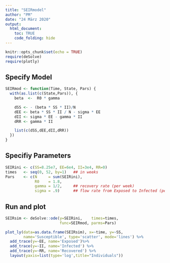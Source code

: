 ```yaml
---
title: "SEIRmodel"
author: "PM"
date: "24 März 2020"
output: 
  html_document:
    toc: TRUE
    code_folding: hide
---
```


```r
knitr::opts_chunk$set(echo = TRUE)
require(deSolve)
require(plotly)
```

## Specify Model
```r
SEIRmod <- function(Time, State, Pars) {
  with(as.list(c(State,Pars)), {
    beta  <-  R0 * gamma

    dSS <- - (beta * SS * II)/N
    dEE <- beta * SS * II / N - sigma * EE 
    dII <- sigma * EE - gamma * II
    dRR <- gamma * II

    list(c(dSS,dEE,dII,dRR))
  })
}
```

## Specifiy Parameters 
```r
SEIRini <- c(SS=8.25e7, EE=6e4, II=3e4, RR=0)
times   <- seq(0, 52, by=1)   ## in weeks
Pars    <- c(N     = sum(SEIRini),
             R0    = 1.8,
             gamma = 1/2,     ## recovery rate (per week)
             sigma = .9)      ## flow rate from Exposed to Infected (per week)
```

## Run and plot
```r
SEIRsim <- deSolve::ode(y=SEIRini,    times=times, 
                        func=SEIRmod, parms=Pars)

plot_ly(data=as.data.frame(SEIRsim), x=~time, y=~SS,
        name='Susceptible', type='scatter', mode='lines') %>%
  add_trace(y=~EE, name='Exposed')%>% 
  add_trace(y=~II, name='Infected') %>%
  add_trace(y=~RR, name='Recovered') %>%
  layout(yaxis=list(type='log',title="Individuals"))
```

